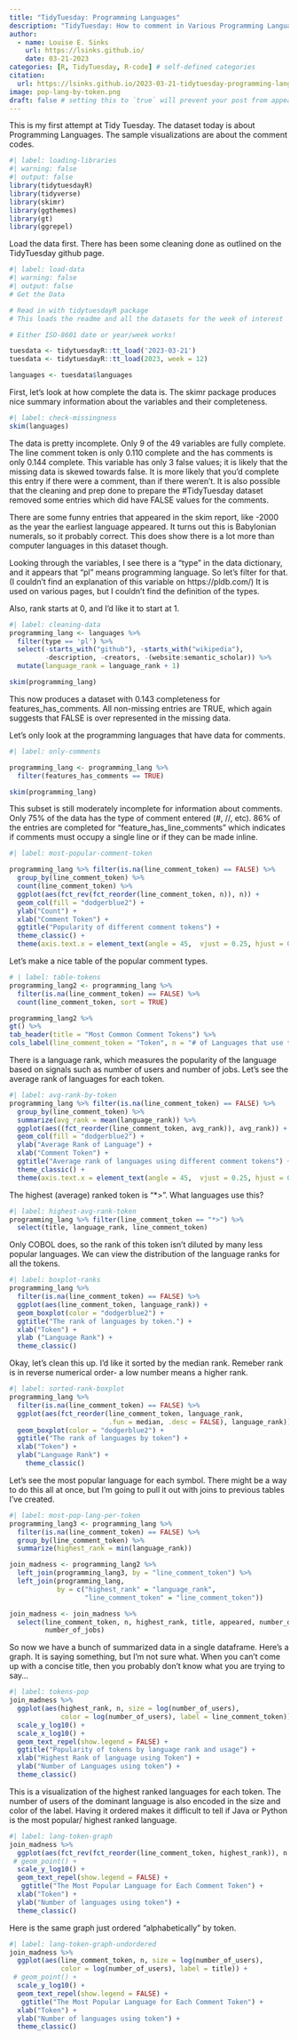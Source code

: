 ```yaml
---
title: "TidyTuesday: Programming Languages"
description: "TidyTuesday: How to comment in Various Programming Languages"
author:
  - name: Louise E. Sinks
    url: https://lsinks.github.io/
    date: 03-21-2023
categories: [R, TidyTuesday, R-code] # self-defined categories
citation:
  url: https://lsinks.github.io/2023-03-21-tidytuesday-programming-languages 
image: pop-lang-by-token.png
draft: false # setting this to `true` will prevent your post from appearing on your listing page until you're ready!
---
```


This is my first attempt at Tidy Tuesday. The dataset today is about Programming Languages. The sample visualizations are about the comment codes.

```r
#| label: loading-libraries
#| warning: false
#| output: false
library(tidytuesdayR)
library(tidyverse)
library(skimr)
library(ggthemes)
library(gt)
library(ggrepel)
```

Load the data first. There has been some cleaning done as outlined on the TidyTuesday github page.

```r
#| label: load-data
#| warning: false
#| output: false
# Get the Data

# Read in with tidytuesdayR package 
# This loads the readme and all the datasets for the week of interest

# Either ISO-8601 date or year/week works!

tuesdata <- tidytuesdayR::tt_load('2023-03-21')
tuesdata <- tidytuesdayR::tt_load(2023, week = 12)

languages <- tuesdata$languages

```

First, let's look at how complete the data is. The skimr package produces nice summary information about the variables and their completeness.

```r
#| label: check-missingness
skim(languages)
```

The data is pretty incomplete. Only 9 of the 49 variables are fully complete. The line comment token is only 0.110 complete and the has comments is only 0.144 complete. This variable has only 3 false values; it is likely that the missing data is skewed towards false. It is more likely that you'd complete this entry if there were a comment, than if there weren't. It is also possible that the cleaning and prep done to prepare the #TidyTuesday dataset removed some entries which did have FALSE values for the comments.

There are some funny entries that appeared in the skim report, like -2000 as the year the earliest language appeared. It turns out this is Babylonian numerals, so it probably correct. This does show there is a lot more than computer languages in this dataset though.

Looking through the variables, I see there is a "type" in the data dictionary, and it appears that "pl" means programming language. So let's filter for that. (I couldn't find an explanation of this variable on https://pldb.com/) It is used on various pages, but I couldn't find the definition of the types.

Also, rank starts at 0, and I'd like it to start at 1.

```r
#| label: cleaning-data
programming_lang <- languages %>%
  filter(type == 'pl') %>%
  select(-starts_with("github"), -starts_with("wikipedia"),
         -description, -creators, -(website:semantic_scholar)) %>%
  mutate(language_rank = language_rank + 1)

skim(programming_lang)
```

This now produces a dataset with 0.143 completeness for features_has_comments. All non-missing entries are TRUE, which again suggests that FALSE is over represented in the missing data.

Let's only look at the programming languages that have data for comments.

```r
#| label: only-comments

programming_lang <- programming_lang %>%
  filter(features_has_comments == TRUE)

skim(programming_lang)
```

This subset is still moderately incomplete for information about comments. Only 75% of the data has the type of comment entered (#, //, etc). 86% of the entries are completed for "feature_has_line_comments" which indicates if comments must occupy a single line or if they can be made inline.

```r
#| label: most-popular-comment-token

programming_lang %>% filter(is.na(line_comment_token) == FALSE) %>%
  group_by(line_comment_token) %>%
  count(line_comment_token) %>%
  ggplot(aes(fct_rev(fct_reorder(line_comment_token, n)), n)) +
  geom_col(fill = "dodgerblue2") +
  ylab("Count") +
  xlab("Comment Token") +
  ggtitle("Popularity of different comment tokens") +
  theme_classic() +
  theme(axis.text.x = element_text(angle = 45,  vjust = 0.25, hjust = 0.25))

```

Let's make a nice table of the popular comment types.

```r
# | label: table-tokens
programming_lang2 <- programming_lang %>%
  filter(is.na(line_comment_token) == FALSE) %>%
  count(line_comment_token, sort = TRUE) 

programming_lang2 %>%
gt() %>%
tab_header(title = "Most Common Comment Tokens") %>%
cols_label(line_comment_token = "Token", n = "# of Languages that use token")
```

There is a language rank, which measures the popularity of the language based on signals such as number of users and number of jobs. Let's see the average rank of languages for each token.

```r
#| label: avg-rank-by-token
programming_lang %>% filter(is.na(line_comment_token) == FALSE) %>%
  group_by(line_comment_token) %>%
  summarize(avg_rank = mean(language_rank)) %>%
  ggplot(aes((fct_reorder(line_comment_token, avg_rank)), avg_rank)) +
  geom_col(fill = "dodgerblue2") +
  ylab("Average Rank of Language") +
  xlab("Comment Token") +
  ggtitle("Average rank of languages using different comment tokens") +
  theme_classic() +
  theme(axis.text.x = element_text(angle = 45,  vjust = 0.25, hjust = 0.25))
```

The highest (average) ranked token is "\*\>". What languages use this?

```r
#| label: highest-avg-rank-token
programming_lang %>% filter(line_comment_token == "*>") %>%
  select(title, language_rank, line_comment_token)
```

Only COBOL does, so the rank of this token isn't diluted by many less popular languages. We can view the distribution of the language ranks for all the tokens.

```r
#| label: boxplot-ranks
programming_lang %>%
  filter(is.na(line_comment_token) == FALSE) %>%
  ggplot(aes(line_comment_token, language_rank)) +
  geom_boxplot(color = "dodgerblue2") +
  ggtitle("The rank of languages by token.") +
  xlab("Token") +
  ylab ("Language Rank") +
  theme_classic()
```

Okay, let's clean this up. I'd like it sorted by the median rank. Remeber rank is in reverse numerical order- a low number means a higher rank.

```r
#| label: sorted-rank-boxplot
programming_lang %>%
  filter(is.na(line_comment_token) == FALSE) %>%
  ggplot(aes(fct_reorder(line_comment_token, language_rank,
                         .fun = median, .desc = FALSE), language_rank)) +
  geom_boxplot(color = "dodgerblue2") +
  ggtitle("The rank of languages by token") +
  xlab("Token") +
  ylab("Language Rank") +
    theme_classic()

```

Let's see the most popular language for each symbol. There might be a way to do this all at once, but I'm going to pull it out with joins to previous tables I've created.

```r
#| label: most-pop-lang-per-token
programming_lang3 <- programming_lang %>%
  filter(is.na(line_comment_token) == FALSE) %>%
  group_by(line_comment_token) %>%
  summarize(highest_rank = min(language_rank)) 

join_madness <- programming_lang2 %>%
  left_join(programming_lang3, by = "line_comment_token") %>% 
  left_join(programming_lang, 
            by = c("highest_rank" = "language_rank",
                   "line_comment_token" = "line_comment_token")) 

join_madness <- join_madness %>%
  select(line_comment_token, n, highest_rank, title, appeared, number_of_users,
         number_of_jobs)
```

So now we have a bunch of summarized data in a single dataframe. Here's a graph. It is saying something, but I'm not sure what. When you can't come up with a concise title, then you probably don't know what you are trying to say...

```r
#| label: tokens-pop
join_madness %>%
  ggplot(aes(highest_rank, n, size = log(number_of_users), 
             color = log(number_of_users), label = line_comment_token)) +
  scale_y_log10() +
  scale_x_log10() +
  geom_text_repel(show.legend = FALSE) +
  ggtitle("Popularity of tokens by language rank and usage") +
  xlab("Highest Rank of language using Token") +
  ylab("Number of Languages using token") +
  theme_classic()

```

This is a visualization of the highest ranked languages for each token. The number of users of the dominant language is also encoded in the size and color of the label.  Having it ordered makes it difficult to tell if Java or Python is the most popular/ highest ranked language.

```r
#| label: lang-token-graph
join_madness %>%
  ggplot(aes(fct_rev(fct_reorder(line_comment_token, highest_rank)), n , size = log(number_of_users), color = log(number_of_users), label = title)) +
 # geom_point() +
  scale_y_log10() +
  geom_text_repel(show.legend = FALSE) +
   ggtitle("The Most Popular Language for Each Comment Token") +
  xlab("Token") +
  ylab("Number of languages using token") +
  theme_classic()
```
Here is the same graph just ordered "alphabetically" by token.

```r
#| label: lang-token-graph-undordered
join_madness %>%
  ggplot(aes(line_comment_token, n, size = log(number_of_users), 
             color = log(number_of_users), label = title)) +
 # geom_point() +
  scale_y_log10() +
  geom_text_repel(show.legend = FALSE) +
   ggtitle("The Most Popular Language for Each Comment Token") +
  xlab("Token") +
  ylab("Number of languages using token") +
  theme_classic()
```
